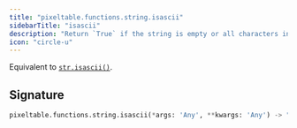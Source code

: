 ```yaml
---
title: "pixeltable.functions.string.isascii"
sidebarTitle: "isascii"
description: "Return `True` if the string is empty or all characters in the string are ASCII, `False` otherwise."
icon: "circle-u"
---
```

Equivalent to [`str.isascii()`](https://docs.python.org/3/library/stdtypes.html#str.isascii).


## Signature

```python
pixeltable.functions.string.isascii(*args: 'Any', **kwargs: 'Any') -> "'exprs.FunctionCall'"
```

